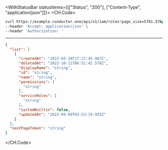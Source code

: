 

<WithStatusBar statusItems={[["Status", "200"], ["Content-Type", "application/json"]]}>
  <CH.Code>
  ```bash Example Request
  curl https://example.conductor.one/api/v1/iam/roles?page_size=5761.57&page_token=string \
--header 'Accept: application/json' \
--header 'Authorization: '
  ```
  ---

  ```json Example Response
  {
    "list": [
      {
        "createdAt": "2022-03-10T17:27:45.907Z",
        "deletedAt": "2022-10-11T06:51:42.578Z",
        "displayName": "string",
        "id": "string",
        "name": "string",
        "permissions": [
          "string"
        ],
        "serviceRoles": [
          "string"
        ],
        "systemBuiltin": false,
        "updatedAt": "2023-09-09T03:53:19.935Z"
      }
    ],
    "nextPageToken": "string"
  }
  ```
  </CH.Code>
</WithStatusBar>
